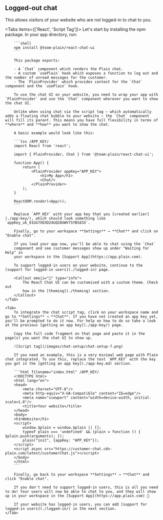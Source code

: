 
## Logged-out chat

This allows visitors of your website who are not logged-in to chat to you.

<Tabs items={['React', 'Script Tag']}>
    <Tab>
        Let's start by installing the npm package. In your app directory, run:

        ```shell
        npm install @team-plain/react-chat-ui
        ```

        This package exports:

        - A `Chat` component which renders the Plain chat.
        - A custom `usePlain` hook which exposes a function to log out and the number of unread messages for the customer.
        - The `PlainProvider` which provides context for the `Chat` component and the `usePlain` hook.

        To use the chat UI on your website, you need to wrap your app with `PlainProvider` and use the `Chat` component wherever you want to show the chat UI.

        Unlike when using chat via the script tag — which automatically adds a floating chat bubble to your website — the `Chat` component will fill its parent. This means you have full flexibility in terms of **where** and **how** you want to show the chat.

        A basic example would look like this:

        ```tsx /APP_KEY/
        import React from 'react';

        import { PlainProvider, Chat } from '@team-plain/react-chat-ui';

        function App() {
            return (
                <PlainProvider appKey="APP_KEY">
                    <h1>My App</h1>
                    <Chat/>
                </PlainProvider>
            );
        }

        ReactDOM.render(<App/>);
        ```

        Replace `APP_KEY` with your app key that you [created earlier](./app-key/), which should look something like `appKey_uk_01GG7XEXD24GQ20GWV7SYBS83X`.

        Finally, go to your workspace **Settings** → **Chat** and click on "Enable chat".

        If you load your app now, you'll be able to chat using the `Chat`
        component and see customer messages show up under "Waiting for Help" in
        your workspace in the [Support App](https://app.plain.com).

        To support logged-in users on your website, continue to the [support for logged-in users](./logged-in) page.

        <Callout emoji="🎨" type="info">
            The React Chat UI can be customised with a custom theme. Check out
            how in the [theming](./theming) section.
        </Callout>
    </Tab>

    <Tab>
        To integrate the chat script tag, click on your workspace name and go to **Settings** → **Chat**. If you have not created an app key yet, you'll be prompted to do it now. For help on how to do so take a look at the previous [getting an app key](./app-key/) page.

        Copy the full code fragment on that page and paste it in the page(s) you want the chat UI to show up.

        ![Script tag](/images/chat-setup/chat-setup-7.png)

        If you need an example, this is a very minimal web page with Plain chat integrated. To use this, replace the text `APP_KEY` with the key you got in the [getting an app key](./app-key.md) section.

        ```html filename="index.html" /APP_KEY/
        <!DOCTYPE html>
        <html lang="en">
        <head>
            <meta charset="UTF-8"/>
            <meta http-equiv="X-UA-Compatible" content="IE=edge"/>
            <meta name="viewport" content="width=device-width, initial-scale=1.0"/>
            <title>Your website</title>
        </head>
        <body>
        <h1>Website</h1>
        <script>
            window.$plain = window.$plain || [];
            typeof plain === 'undefined' && (plain = function () { $plain.push(arguments); });
            plain("init", {appKey: "APP_KEY"});
        </script>
        <script async src="https://customer-chat.cdn-plain.com/latest/customerChat.js"></script>
        </body>
        </html>
        ```

        Finally, go back to your workspace **Settings** → **Chat** and click "Enable chat".

        If you don't need to support logged-in users, this is all you need to do! Your users will now be able to chat to you, and they will show up in your workspace in the [Support App](https://app.plain.com) 🎉

        If your website has logged-in users, you can add [support for logged-in users](./logged-in/) in the next section.
    </Tab>

</Tabs>
